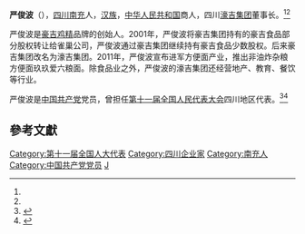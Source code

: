 '''严俊波'''（{{bd|1958年|1月|}}），[[四川|四川]][[南充|南充]]人，[[汉族|汉族]]，[[中华人民共和国|中华人民共和国]]商人，四川[[濠吉集团|濠吉集团]]董事长。<ref name=xinhua/><ref name=npc/>

严俊波是[[豪吉鸡精|豪吉鸡精]]品牌的创始人。2001年，严俊波将豪吉集团持有的豪吉食品部分股权转让给雀巢公司，严俊波通过豪吉集团继续持有豪吉食品少数股权。后来豪吉集团改名为濠吉集团。2011年，严俊波宣布进军方便面产业，推出非油炸杂粮方便面玖玖爱六粮面。除食品业之外，严俊波的濠吉集团还经营地产、教育、餐饮等行业。

严俊波是[[中国共产党|中国共产党]]党员，曾担任[[第十一届全国人民代表大会|第十一届全国人民代表大会]]四川地区代表。<ref name=xinhua>{{cite web|author=新华网|title=第十一届全国人大代表|url=http://news.xinhuanet.com/ziliao/2008-03/03/content_7708230.htm?node=36628|publisher=新华网|accessdate=2014-01-07|archive-date=2014-01-10|archive-url=https://web.archive.org/web/20140110211415/http://news.xinhuanet.com/ziliao/2008-03/03/content_7708230.htm?node=36628|dead-url=no}}</ref><ref name=npc>{{cite news|title=全国人大代表信息-严俊波|url=http://210.82.31.1:8084/delegate/viewDelegate.action?dbid=112164|accessdate=2013-04-05|newspaper=全国人大网|archive-url=https://web.archive.org/web/20140522092306/http://www.npc.gov.cn/delegate/viewDelegate.action?dbid=112164|archive-date=2014-05-22|dead-url=yes}}</ref>

==參考文獻==
{{reflist}}

{{DEFAULTSORT:yan junbo}}
[[Category:第十一届全国人大代表|Category:第十一届全国人大代表]]
[[Category:四川企业家|Category:四川企业家]]
[[Category:南充人|Category:南充人]]
[[Category:中国共产党党员|Category:中国共产党党员]]
[[Category:严姓|J]]